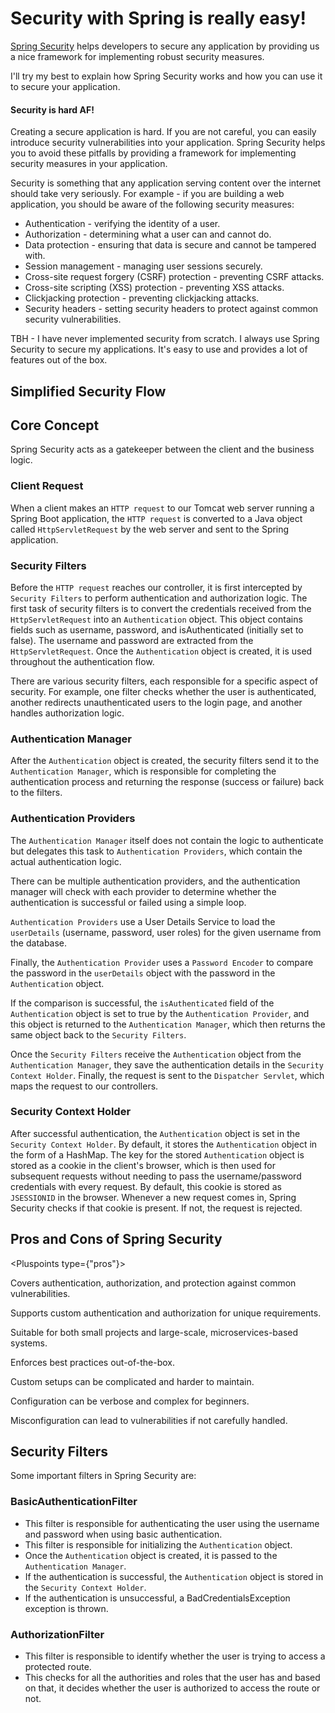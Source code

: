 
# Security with Spring is really easy!

[Spring Security](https://spring.io/projects/spring-security) helps developers to secure any application by providing us a nice framework for implementing robust security measures.

I'll try my best to explain how Spring Security works and how you can use it to secure your application.


<div className="mt-4">
  <BadgeLink href="https://spring.io/projects/spring-security" label="Docs" />
</div>

#### Security is hard AF!
Creating a secure application is hard. If you are not careful, you can easily introduce security vulnerabilities into your application. 
Spring Security helps you to avoid these pitfalls by providing a framework for implementing security measures in your application.

Security is something that any application serving content over the internet should take very seriously. 
For example - if you are building a web application, you should be aware of the following security measures:
* Authentication - verifying the identity of a user.
* Authorization - determining what a user can and cannot do.
* Data protection - ensuring that data is secure and cannot be tampered with.
* Session management - managing user sessions securely.
* Cross-site request forgery (CSRF) protection - preventing CSRF attacks.
* Cross-site scripting (XSS) protection - preventing XSS attacks.
* Clickjacking protection - preventing clickjacking attacks.
* Security headers - setting security headers to protect against common security vulnerabilities.

TBH - I have never implemented security from scratch. I always use Spring Security to secure my applications. It's easy to use and provides a lot of features out of the box.


## Simplified Security Flow
<FFLOW />

## Core Concept
Spring Security acts as a gatekeeper between the client and the business logic.

### Client Request
When a client makes an `HTTP request` to our Tomcat web server running a Spring Boot application, the `HTTP request` is converted to a Java object called `HttpServletRequest` by the web server and sent to the Spring application.

### Security Filters
Before the `HTTP request` reaches our controller, it is first intercepted by `Security Filters` to perform authentication and authorization logic. The first task of security filters is to convert the credentials received from the `HttpServletRequest` into an `Authentication` object. This object contains fields such as username, password, and isAuthenticated (initially set to false). The username and password are extracted from the `HttpServletRequest`. Once the `Authentication` object is created, it is used throughout the authentication flow.

There are various security filters, each responsible for a specific aspect of security. For example, one filter checks whether the user is authenticated, another redirects unauthenticated users to the login page, and another handles authorization logic.

### Authentication Manager
After the `Authentication` object is created, the security filters send it to the `Authentication Manager`, which is responsible for completing the authentication process and returning the response (success or failure) back to the filters.

### Authentication Providers
The `Authentication Manager` itself does not contain the logic to authenticate but delegates this task to `Authentication Providers`, which contain the actual authentication logic.

There can be multiple authentication providers, and the authentication manager will check with each provider to determine whether the authentication is successful or failed using a simple loop.

`Authentication Providers` use a User Details Service to load the `userDetails` (username, password, user roles) for the given username from the database.

Finally, the `Authentication Provider` uses a `Password Encoder` to compare the password in the `userDetails` object with the password in the `Authentication` object.

If the comparison is successful, the `isAuthenticated` field of the `Authentication` object is set to true by the `Authentication Provider`, and this object is returned to the `Authentication Manager`, which then returns the same object back to the `Security Filters`.

Once the `Security Filters` receive the `Authentication` object from the `Authentication Manager`, they save the authentication details in the `Security Context Holder`. Finally, the request is sent to the `Dispatcher Servlet`, which maps the request to our controllers.

### Security Context Holder
After successful authentication, the `Authentication` object is set in the `Security Context Holder`. By default, it stores the `Authentication` object in the form of a HashMap. The key for the stored `Authentication` object is stored as a cookie in the client's browser, which is then used for subsequent requests without needing to pass the username/password credentials with every request. By default, this cookie is stored as `JSESSIONID` in the browser. Whenever a new request comes in, Spring Security checks if that cookie is present. If not, the request is rejected.

## Pros and Cons of Spring Security
<Pluspoints type={"pros"}>
  <p>Covers authentication, authorization, and protection against common vulnerabilities.</p>
  <p>Supports custom authentication and authorization for unique requirements.</p>
  <p>Suitable for both small projects and large-scale, microservices-based systems.</p>
  <p>Enforces best practices out-of-the-box.</p>
</Pluspoints>
<Pluspoints type={"cons"}>
  <p>Custom setups can be complicated and harder to maintain.</p>
  <p>Configuration can be verbose and complex for beginners.</p>
  <p>Misconfiguration can lead to vulnerabilities if not carefully handled.</p>
</Pluspoints>


## Security Filters

Some important filters in Spring Security are:
### BasicAuthenticationFilter
- This filter is responsible for authenticating the user using the username and password when using basic authentication.
- This filter is responsible for initializing the `Authentication` object.
- Once the `Authentication` object is created, it is passed to the `Authentication Manager`.
- If the authentication is successful, the `Authentication` object is stored in the `Security Context Holder`.
- If the authentication is unsuccessful, a BadCredentialsException exception is thrown.

### AuthorizationFilter
- This filter is responsible to identify whether the user is trying to access a protected route.
- This checks for all the authorities and roles that the user has and based on that, it decides whether the user is authorized to access the route or not.